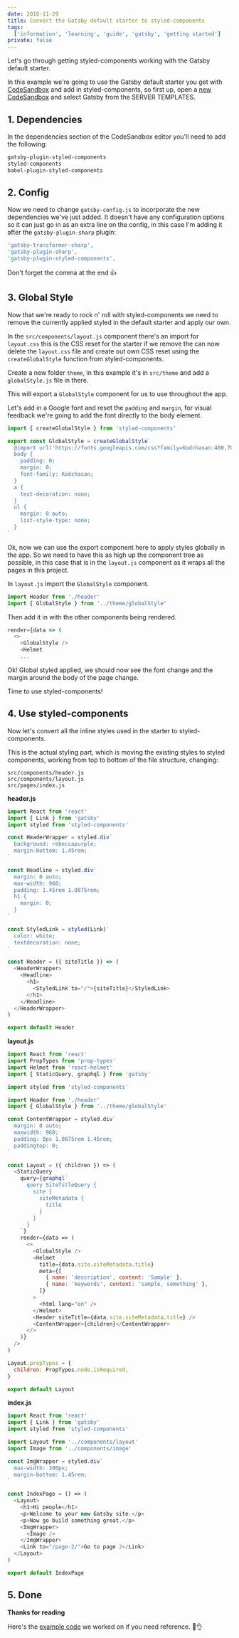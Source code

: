 ```yaml
---
date: 2018-11-29
title: Convert the Gatsby default starter to styled-components
tags:
  ['information', 'learning', 'guide', 'gatsby', 'getting started']
private: false
---
```


Let's go through getting styled-components working with the Gatsby
default starter.

<YouTube youTubeId="O5sWySCr668" />

In this example we're going to use the Gatsby default starter you get
with [CodeSandbox] and add in styled-components, so first up, open a
[new CodeSandbox] and select Gatsby from the SERVER TEMPLATES.

## 1. Dependencies

In the dependencies section of the CodeSandbox editor you'll need to
add the following:

```bash
gatsby-plugin-styled-components
styled-components
babel-plugin-styled-components
```

## 2. Config

Now we need to change `gatsby-config.js` to incorporate the new
dependencies we've just added. It doesn't have any configuration
options so it can just go in as an extra line on the config, in this
case I'm adding it after the `gatsby-plugin-sharp` plugin:

```js
'gatsby-transformer-sharp',
'gatsby-plugin-sharp',
'gatsby-plugin-styled-components',
```

Don't forget the comma at the end 👍

## 3. Global Style

Now that we're ready to rock n' roll with styled-components we need to
remove the currently applied styled in the default starter and apply
our own.

In the `src/components/layout.js` component there's an import for
`layout.css` this is the CSS reset for the starter if we remove the
can now delete the `layout.css` file and create out own CSS reset
using the `createGlobalStyle` function from styled-components.

Create a new folder `theme`, in this example it's in `src/theme` and
add a `globalStyle.js` file in there.

This will export a `GlobalStyle` component for us to use throughout
the app.

Let's add in a Google font and reset the `padding` and `margin`, for
visual feedback we're going to add the font directly to the body
element.

```js
import { createGlobalStyle } from 'styled-components'

export const GlobalStyle = createGlobalStyle`
  @import url('https://fonts.googleapis.com/css?family=Kodchasan:400,700');
  body {
    padding: 0;
    margin: 0;
    font-family: Kodchasan;
  }
  a {
    text-decoration: none;
  }
  ul {
    margin: 0 auto;
    list-style-type: none;
  }
`
```

Ok, now we can use the export component here to apply styles globally
in the app. So we need to have this as high up the component tree as
possible, in this case that is in the `layout.js` component as it
wraps all the pages in this project.

In `layout.js` import the `GlobalStyle` component.

```js
import Header from './header'
import { GlobalStyle } from '../theme/globalStyle'
```

Then add it in with the other components being rendered.

```js
render={data => (
  <>
    <GlobalStyle />
    <Helmet
    ...
```

Ok! Global styled applied, we should now see the font change and the
margin around the body of the page change.

Time to use styled-components!

## 4. Use styled-components

Now let's convert all the inline styles used in the starter to
styled-components.

This is the actual styling part, which is moving the existing styles
to styled components, working from top to bottom of the file
structure, changing:

```
src/components/header.js
src/components/layout.js
src/pages/index.js
```

**header.js**

```js
import React from 'react'
import { Link } from 'gatsby'
import styled from 'styled-components'

const HeaderWrapper = styled.div`
  background: rebeccapurple;
  margin-bottom: 1.45rem;
`

const Headline = styled.div`
  margin: 0 auto;
  max-width: 960;
  padding: 1.45rem 1.0875rem;
  h1 {
    margin: 0;
  }
`

const StyledLink = styled(Link)`
  color: white;
  textdecoration: none;
`

const Header = ({ siteTitle }) => (
  <HeaderWrapper>
    <Headline>
      <h1>
        <StyledLink to="/">{siteTitle}</StyledLink>
      </h1>
    </Headline>
  </HeaderWrapper>
)

export default Header
```

**layout.js**

```js
import React from 'react'
import PropTypes from 'prop-types'
import Helmet from 'react-helmet'
import { StaticQuery, graphql } from 'gatsby'

import styled from 'styled-components'

import Header from './header'
import { GlobalStyle } from '../theme/globalStyle'

const ContentWrapper = styled.div`
  margin: 0 auto;
  maxwidth: 960;
  padding: 0px 1.0875rem 1.45rem;
  paddingtop: 0;
`

const Layout = ({ children }) => (
  <StaticQuery
    query={graphql`
      query SiteTitleQuery {
        site {
          siteMetadata {
            title
          }
        }
      }
    `}
    render={data => (
      <>
        <GlobalStyle />
        <Helmet
          title={data.site.siteMetadata.title}
          meta={[
            { name: 'description', content: 'Sample' },
            { name: 'keywords', content: 'sample, something' },
          ]}
        >
          <html lang="en" />
        </Helmet>
        <Header siteTitle={data.site.siteMetadata.title} />
        <ContentWrapper>{children}</ContentWrapper>
      </>
    )}
  />
)

Layout.propTypes = {
  children: PropTypes.node.isRequired,
}

export default Layout
```

**index.js**

```js
import React from 'react'
import { Link } from 'gatsby'
import styled from 'styled-components'

import Layout from '../components/layout'
import Image from '../components/image'

const ImgWrapper = styled.div`
  max-width: 300px;
  margin-bottom: 1.45rem;
`

const IndexPage = () => (
  <Layout>
    <h1>Hi people</h1>
    <p>Welcome to your new Gatsby site.</p>
    <p>Now go build something great.</p>
    <ImgWrapper>
      <Image />
    </ImgWrapper>
    <Link to="/page-2/">Go to page 2</Link>
  </Layout>
)

export default IndexPage
```

## 5. Done

**Thanks for reading**

Here's the [example code] we worked on if you need reference. 👀👌

[codesandbox]: https://codesandbox.io
[new codesandbox]: https://codesandbox.io/s/
[example code]: https://codesandbox.io/s/yp3z16yw11
